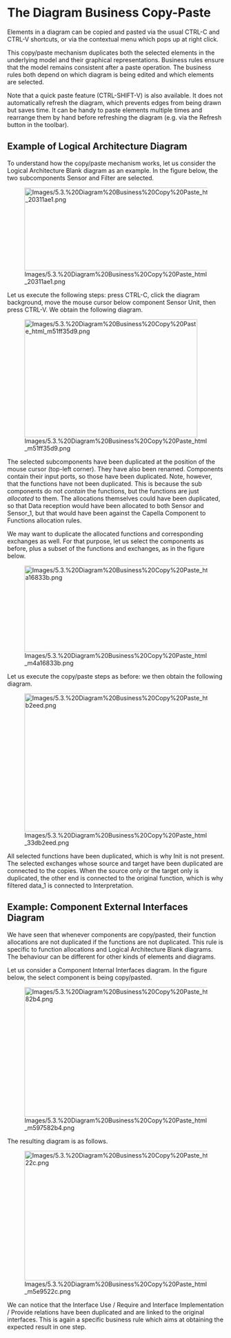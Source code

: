             
= The Diagram Business Copy-Paste =
 
Elements in a diagram can be copied and pasted via the usual CTRL-C and CTRL-V shortcuts, or via the contextual menu which pops up at right click.

 
This copy/paste mechanism duplicates both the selected elements in the underlying model and their graphical representations. Business rules ensure that the model remains consistent after a paste operation. The business rules both depend on which diagram is being edited and which elements are selected.

 
Note that a quick paste feature (CTRL-SHIFT-V) is also available. It does not automatically refresh the diagram, which prevents edges from being drawn but saves time. It can be handy to paste elements multiple times and rearrange them by hand before refreshing the diagram (e.g. via the Refresh button in the toolbar).

 
== Example of Logical Architecture Diagram ==
 
To understand how the copy/paste mechanism works, let us consider the Logical Architecture Blank diagram as an example. In the figure below, the two subcomponents Sensor and Filter are selected.

 
[[Image:Images/5.3.%20Diagram%20Business%20Copy%20Paste_html_20311ae1.png|446x192px]]

 
Let us execute the following steps: press CTRL-C, click the diagram background, move the mouse cursor below component Sensor Unit, then press CTRL-V. We obtain the following diagram.

 
[[Image:Images/5.3.%20Diagram%20Business%20Copy%20Paste_html_m51ff35d9.png|401x273px]]

 
The selected subcomponents have been duplicated at the position of the mouse cursor (top-left corner). They have also been renamed. Components contain their input ports, so those have been duplicated. Note, however, that the functions have not been duplicated. This is because the sub components do not ''contain'' the functions, but the functions are just ''allocated'' to them. The allocations themselves could have been duplicated, so that Data reception would have been allocated to both Sensor and Sensor_1, but that would have been against the Capella Component to Functions allocation rules.

 
We may want to duplicate the allocated functions and corresponding exchanges as well. For that purpose, let us select the components as before, plus a subset of the functions and exchanges, as in the figure below.

 
[[Image:Images/5.3.%20Diagram%20Business%20Copy%20Paste_html_m4a16833b.png|477x200px]]

 
Let us execute the copy/paste steps as before: we then obtain the following diagram.

 
[[Image:Images/5.3.%20Diagram%20Business%20Copy%20Paste_html_33db2eed.png|476x320px]]

 
All selected functions have been duplicated, which is why Init is not present. The selected exchanges whose source and target have been duplicated are connected to the copies. When the source only or the target only is duplicated, the other end is connected to the original function, which is why filtered data_1 is connected to Interpretation.

 
== Example: Component External Interfaces Diagram ==
 
We have seen that whenever components are copy/pasted, their function allocations are not duplicated if the functions are not duplicated. This rule is specific to function allocations and Logical Architecture Blank diagrams. The behaviour can be different for other kinds of elements and diagrams.

 
Let us consider a Component Internal Interfaces diagram. In the figure below, the select component is being copy/pasted.

 
[[Image:Images/5.3.%20Diagram%20Business%20Copy%20Paste_html_m597582b4.png|500x300px]]

 
The resulting diagram is as follows.

 
[[Image:Images/5.3.%20Diagram%20Business%20Copy%20Paste_html_m5e9522c.png|500x300px]]

 
We can notice that the Interface Use / Require and Interface Implementation / Provide relations have been duplicated and are linked to the original interfaces. This is again a specific business rule which aims at obtaining the expected result in one step.

   